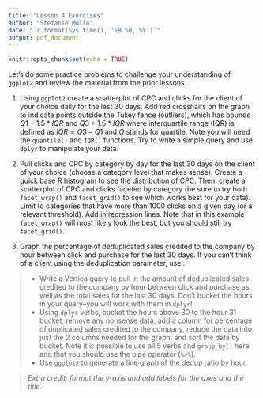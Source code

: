 ```yaml
---
title: "Lesson 4 Exercises"
author: "Stefanie Molin"
date: "`r format(Sys.time(), '%B %d, %Y')`"
output: pdf_document
---
```


```r
knitr::opts_chunk$set(echo = TRUE)
```

Let's do some practice problems to challenge your understanding of `ggplot2` and review the material from the prior lessons.

1. Using `ggplot2` create a scatterplot of CPC and clicks for the client of your choice daily for the last 30 days. Add red crosshairs on the graph to indicate points outside the Tukey fence (outliers), which has bounds $Q1 - 1.5 * IQR$ and $Q3 + 1.5 * IQR$ where interquartile range (IQR) is defined as $IQR = Q3 - Q1$ and $Q$ stands for quartile. Note you will need the `quantile()` and `IQR()` functions. Try to write a simple query and use `dplyr` to manipulate your data.

2. Pull clicks and CPC by category by day for the last 30 days on the client of your choice (choose a category level that makes sense). Create a quick base R histogram to see the distribution of CPC. Then, create a scatterplot of CPC and clicks faceted by category (be sure to try both `facet_wrap()` and `facet_grid()` to see which works best for your data). Limit to categories that have more than 1000 clicks on a given day (or a relevant threshold). Add in regression lines. Note that in this example `facet_wrap()` will most likely look the best, but you should still try `facet_grid()`.

3. Graph the percentage of deduplicated sales credited to the company by hour between click and purchase for the last 30 days. If you can't think of a client using the deduplication parameter, use <specific client here>.

> + Write a Vertica query to pull in the amount of deduplicated sales credited to the company by hour between click and purchase as well as the total sales for the last 30 days. Don't bucket the hours in your query--you will work with them in `dplyr`!
+ Using `dplyr` verbs, bucket the hours above 30 to the hour 31 bucket, remove any nonsense data, add a column for percentage of duplicated sales credited to the company, reduce the data into just the 2 columns needed for the graph, and sort the data by bucket. Note it is possible to use all 5 verbs and `group_by()` here and that you should use the pipe operator (`%>%`).
+ Use `ggplot2` to generate a line graph of the dedup ratio by hour.

> *Extra credit: format the y-axis and add labels for the axes and the title.*
